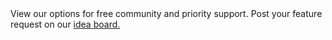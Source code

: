 <CardGroup cols={2}>
  <Card title="Need Help?" icon="envelope" href="/support/plans">
    View our options for free community and priority support.
  </Card>
  <Card
    title="Have a feature request?"
    icon="lightbulb"
    href="https://lunchpaillabs.canny.io/feature-requests?selectedCategory=player-style-video-for-bubble"
  >
    Post your feature request on our
    <a href="https://lunchpaillabs.canny.io/feature-requests?selectedCategory=player-style-video-for-bubble">
      idea board.
    </a>
  </Card>
</CardGroup>
